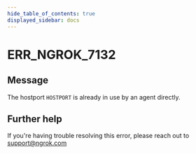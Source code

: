 ```yaml
---
hide_table_of_contents: true
displayed_sidebar: docs
---
```



# ERR_NGROK_7132

## Message

The hostport `HOSTPORT` is already in use by an agent directly.

<ErrorDetails error="err_ngrok_7132" />

## Further help

If you're having trouble resolving this error, please reach out to [support@ngrok.com](mailto:support@ngrok.com?subject=Help%20with%20ERR_NGROK_7132)
